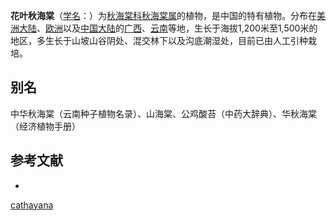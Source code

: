 {{Speciesbox
| taxon = Begonia cathayana
| image=Begonia cathayana.jpg
| authority = [[Hemsl.|Hemsl.]], 1905
}}

'''花叶秋海棠'''（[[学名|学名]]：{{lang|la|''Begonia cathayana''}}）为[[秋海棠科|秋海棠科]][[秋海棠属|秋海棠属]]的植物，是中国的特有植物。分布在[[美洲大陆|美洲大陆]]、[[欧洲|欧洲]]以及[[中国大陆|中国大陆]]的[[广西|广西]]、[[云南|云南]]等地，生长于海拔1,200米至1,500米的地区，多生长于山坡山谷阴处、混交林下以及沟底潮湿处，目前已由人工引种栽培。

== 别名 ==
中华秋海棠（云南种子植物名录）、山海棠、公鸡酸苔（中药大辞典）、华秋海棠（经济植物手册）

== 参考文献 ==
<div class="references-small">
* {{cite web| url =http://www.bioinfo.cn/db05/KmzwSpecies.php?action=view&id=1657| title =花叶秋海棠| work =《中国高等植物数据库全库》| publisher =中国科学院微生物研究所| author =昆明植物研究所| accessdate =2009-02-22| deadurl =yes| archiveurl =https://web.archive.org/web/20160305035703/http://www.bioinfo.cn/db05/KmzwSpecies.php?action=view&id=1657| archivedate =2016-03-05}}
</div>
{{Taxonbar|from=Q5648113}}

[[Category:秋海棠属|cathayana]]


{{植物小作品}}